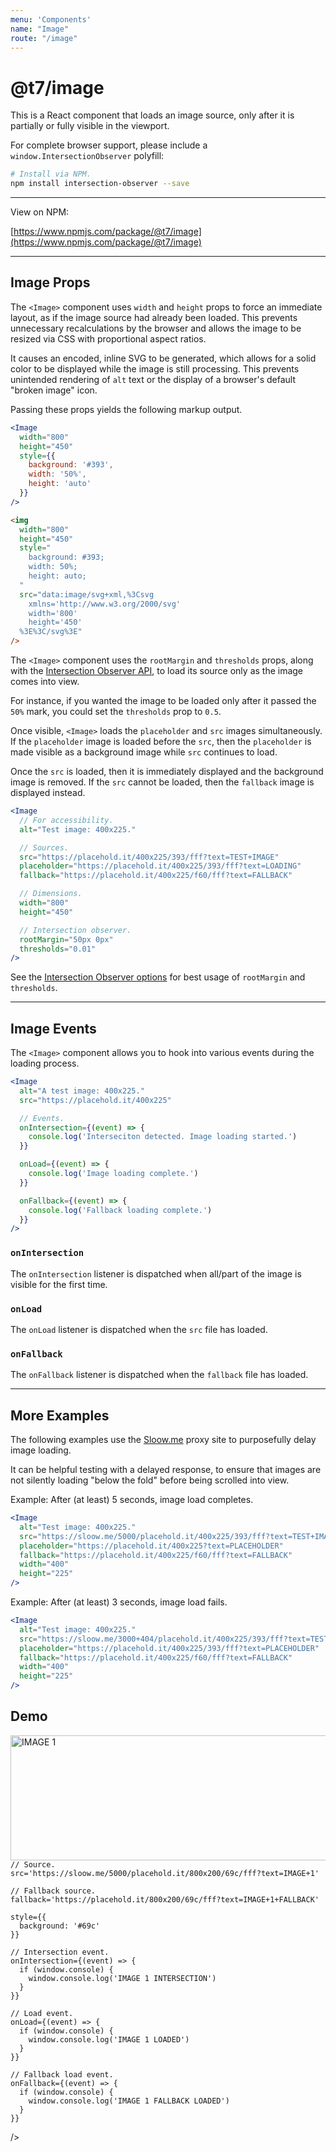 ```yaml
---
menu: 'Components'
name: "Image"
route: "/image"
---
```



# @t7/image

This is a React component that loads an image source, only after it is partially or fully visible in the viewport.

For complete browser support, please include a `window.IntersectionObserver` polyfill:

```sh
# Install via NPM.
npm install intersection-observer --save
```

---

View on NPM:

[https://www.npmjs.com/package/@t7/image](https://www.npmjs.com/package/@t7/image)

---

## Image Props

<PropsTable of={Image} />

The `<Image>` component uses `width` and `height` props to force an immediate layout, as if the image source had already been loaded. This prevents unnecessary recalculations by the browser and allows the image to be resized via CSS with proportional aspect ratios.

It causes an encoded, inline SVG to be generated, which allows for a solid color to be displayed while the image is still processing. This prevents unintended rendering of `alt` text or the display of a browser's default "broken image" icon.

Passing these props yields the following markup output.

```jsx
<Image
  width="800"
  height="450"
  style={{
    background: '#393',
    width: '50%',
    height: 'auto'
  }}
/>
```

```html
<img
  width="800"
  height="450"
  style="
    background: #393;
    width: 50%;
    height: auto;
  "
  src="data:image/svg+xml,%3Csvg
    xmlns='http://www.w3.org/2000/svg'
    width='800'
    height='450'
  %3E%3C/svg%3E"
/>
```

The `<Image>` component uses the `rootMargin` and `thresholds` props, along with the [Intersection Observer API](https://developer.mozilla.org/en-US/docs/Web/API/Intersection_Observer_API), to load its source only as the image comes into view.

For instance, if you wanted the image to be loaded only after it passed the `50%` mark, you could set the `thresholds` prop to `0.5`.

Once visible, `<Image>` loads the `placeholder` and `src` images simultaneously. If the `placeholder` image is loaded before the `src`, then the `placeholder` is made visible as a background image while `src` continues to load.

Once the `src` is loaded, then it is immediately displayed and the background image is removed. If the `src` cannot be loaded, then the `fallback` image is displayed instead.

```jsx
<Image
  // For accessibility.
  alt="Test image: 400x225."

  // Sources.
  src="https://placehold.it/400x225/393/fff?text=TEST+IMAGE"
  placeholder="https://placehold.it/400x225/393/fff?text=LOADING"
  fallback="https://placehold.it/400x225/f60/fff?text=FALLBACK"

  // Dimensions.
  width="800"
  height="450"

  // Intersection observer.
  rootMargin="50px 0px"
  thresholds="0.01"
/>
```

See the [Intersection Observer options](https://developer.mozilla.org/en-US/docs/Web/API/Intersection_Observer_API#Intersection_observer_options) for best usage of `rootMargin` and `thresholds`.

---

## Image Events

The `<Image>` component allows you to hook into various events during the loading process.

```jsx
<Image
  alt="A test image: 400x225."
  src="https://placehold.it/400x225"

  // Events.
  onIntersection={(event) => {
    console.log('Interseciton detected. Image loading started.')
  }}

  onLoad={(event) => {
    console.log('Image loading complete.')
  }}

  onFallback={(event) => {
    console.log('Fallback loading complete.')
  }}
/>
```

### `onIntersection`

The `onIntersection` listener is dispatched when all/part of the image is visible for the first time.

### `onLoad`

The `onLoad` listener is dispatched when the `src` file has loaded.

### `onFallback`

The `onFallback` listener is dispatched when the `fallback` file has loaded.

---

## More Examples

The following examples use the [Sloow.me](https://sloow.me/) proxy site to purposefully delay image loading.

It can be helpful testing with a delayed response, to ensure that images are not silently loading "below the fold" before being scrolled into view.

Example: After (at least) 5 seconds, image load completes.

```jsx
<Image
  alt="Test image: 400x225."
  src="https://sloow.me/5000/placehold.it/400x225/393/fff?text=TEST+IMAGE"
  placeholder="https://placehold.it/400x225?text=PLACEHOLDER"
  fallback="https://placehold.it/400x225/f60/fff?text=FALLBACK"
  width="400"
  height="225"
/>
```

Example: After (at least) 3 seconds, image load fails.

```jsx
<Image
  alt="Test image: 400x225."
  src="https://sloow.me/3000+404/placehold.it/400x225/393/fff?text=TEST+IMAGE"
  placeholder="https://placehold.it/400x225/393/fff?text=PLACEHOLDER"
  fallback="https://placehold.it/400x225/f60/fff?text=FALLBACK"
  width="400"
  height="225"
/>
```

## Demo

<Playground>
  <Image
    alt='IMAGE 1'
    width='800'
    height='200'

    // Source.
    src='https://sloow.me/5000/placehold.it/800x200/69c/fff?text=IMAGE+1'

    // Fallback source.
    fallback='https://placehold.it/800x200/69c/fff?text=IMAGE+1+FALLBACK'

    style={{
      background: '#69c'
    }}

    // Intersection event.
    onIntersection={(event) => {
      if (window.console) {
        window.console.log('IMAGE 1 INTERSECTION')
      }
    }}

    // Load event.
    onLoad={(event) => {
      if (window.console) {
        window.console.log('IMAGE 1 LOADED')
      }
    }}

    // Fallback load event.
    onFallback={(event) => {
      if (window.console) {
        window.console.log('IMAGE 1 FALLBACK LOADED')
      }
    }}
  />
</Playground>
